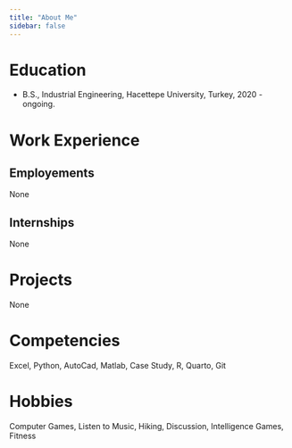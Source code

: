 ```yaml
---
title: "About Me"
sidebar: false 
---
```


# Education

-   B.S., Industrial Engineering, Hacettepe University, Turkey, 2020 - ongoing.

# Work Experience

## Employements

None

## Internships

None

# Projects

None

# Competencies

Excel, Python, AutoCad, Matlab, Case Study, R, Quarto, Git

# Hobbies

Computer Games, Listen to Music, Hiking, Discussion, Intelligence Games, Fitness
